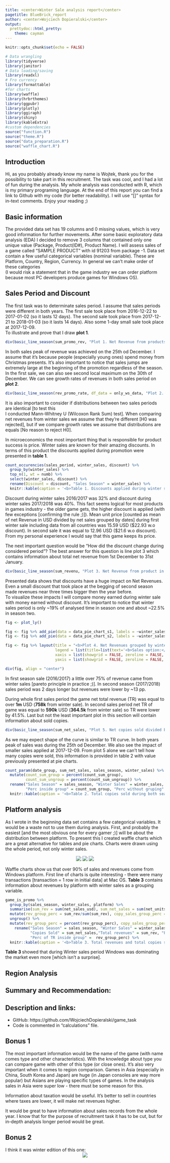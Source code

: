 ```yaml
---
title: <center>Winter Sale analysis report</center>
pagetitle: BlueBrick_report
author: <center>Wojciech Dopieralski</center>
output:
  prettydoc::html_pretty:
    theme: cayman
---
```


```r
knitr::opts_chunk$set(echo = FALSE)

# Data wrangling
library(tidyverse)
library(janitor)
# Data loading/saving
library(readxl)
# Fro currency
library(formattable)
#for charts
library(waffle)
library(hrbrthemes)
library(ggpubr)
library(plotly)
library(ggiraph)
library(shiny)
library(kableExtra)
#custom dependencies 
source("function.R")
source("theme.R")
source("data_preparation.R")
source("waffle_chart.R")
```
## Introduction

Hi, as you probably already know my name is Wojtek, thank you for the possibility to take part in this recruitment. The task was cool, and I had a lot of fun during the analysis. My whole analysis was conducted with R, which is my primary programing language. At the end of this report you can find a link to Github with my code (for better readability). I will use “[]” syntax for in-text comments. Enjoy your reading ;)

## Basic information

  The provided data set has 19 columns and 0 missing values, which is very good information for further movements. After some basic exploratory data analysis (EDA) I decided to remove 3 columns that contained only one unique value (Package, Product(ID#), Product Name). I will assess sales of a game called "SAMPLE PRODUCT" with id 91203 from package -1. Data set contain a few useful categorical variables (nominal variable). These are Platform, Country, Region, Currency. In general we can't make order of these categories <br /> (I would risk a statement that in the game industry we can order platform because most PC developers produce games for Windows OS). 

## Sales Period and Discount

  The first task was to determinate sales period. I assume that sales periods were different in both years. The first sale took place from 2016-12-22 to 2017-01-02 (so it lasts 12 days). The second sale took place from 2017-12-21 to 2018-01-03 (so it lasts 14 days). Also some 1-day small sale took place at 2017-12-09. <br /> To illustrate and prove that I draw <b>plot 1</b>. 

```r
div(basic_line_season(sum_promo_rev, "Plot 1. Net Revenue from products on promotion in USD divided by season", "Net revenue in USD"), align = "center")
```

  In both sales peak of revenue was achieved on the 25th od December. I assume that it's because people (especially young ones) spend money from Christmas presents. It's also important to notice that sales jumps are extremely large at the beginning of the promotion regardless of the season. In the first sale, we can also see second local maximum on the 30th of December. We can see growth rates of revenues in both sales period on <b>plot 2</b>.

```r
div(basic_line_season(rev_promo_rate, df_data = only_ws_data, "Plot 2. Growth rates of net revenues during sales", "Growth rates"), align = "center")
```

  It is also important to consider if distributions between two sales periods are identical [to test this <br /> I conducted Mann-Whitney U (Wilcoxon Rank Sum) test]. When comparing net revenues from winter sales we assume that they're different [H0 was rejected], but if we compare growth rates we assume that distributions are equals [No reason to reject H0].

  In microeconomics the most important thing that is responsible for product success is price. Winter sales are known for their amazing discounts. In terms of this product the discounts applied during promotion were presented in <b>table 1</b>.
```r
count_occurencies(sales_period, winter_sales, discount) %>%
  group_by(winter_sales) %>%
  top_n(1, wt = numb) %>%
  select(winter_sales, discount) %>%
  rename(Discount = discount, "Sales Season" = winter_sales) %>%
  knitr::kable(caption = '<b>Table 1. Discounts applied during winter sales in percents</b>')
```

  Discount during winter sales 2016/2017 was 32% and discount during winter sales 2017/2018 was 40%. This fact seems logical for most products in games industry - the older game gets, the higher discount is applied (with few exceptions [confirming the rule ;)]). Mean unit price [counted as mean of net Revenue in USD divided by net sales grouped by dates] during first winter sale including data from all countries was 15.59 USD ($22.93 w.o discount). In second sale it was equal to 12.96 USD ($21.6 w.o discount). From my personal experience I would say that this game keeps its price. 

  The next important question would be "How did the discount change during considered period"? The best answer for this question is line plot 3 which contains information about total net revenue from 1st December to  31st January. 

```r
div(basic_line_season(sum_revenu, "Plot 3. Net Revenue from product in USD divided by season", "net revenue in USD"), align = "center")
```

  Presented data shows that discounts have a huge impact on Net Revenues. Even a small discount that took place at the begging of second season made revenues near three times bigger then the year before. <br /> To visualize these impacts I will compare money earned during winter sale with money earned without discount. It's important to notice that winter sales period is only ~19% of analysed time in season one and about ~22.5% in season two. 

```r
fig <- plot_ly()

fig <- fig %>% add_pie(data = data_pie_chart_s1, labels = ~winter_sales, values = ~sum_revenu, name = "2016/2017", domain = list(row = 0, column = 0))
fig <- fig %>% add_pie(data = data_pie_chart_s2, labels = ~winter_sales, values = ~sum_revenu, name = "2016/2018", domain = list(row = 0, column = 1))

fig <- fig %>% layout(title = "<b>Plot 4. Net Revenues grouped by winter sale</b>", showlegend = T, 
                      legend = list(title=list(text='<b>Sales option:</b>')), grid=list(rows=1, columns=2),
                      xaxis = list(showgrid = FALSE, zeroline = FALSE, showticklabels = FALSE),
                      yaxis = list(showgrid = FALSE, zeroline = FALSE, showticklabels = FALSE))

div(fig, align = "center")
```

  In first season sale (2016/2017) a little over 75% of revenue came from winter sales [pareto principle in practice ;)]. In second season (2017/2018) sales period was 2 days longer but revenues were lower by ~13 pp.

  During whole first sales period the game net total revenue (TR) was equal to over <b>1m</b> USD (<b>758k</b> from winter sale). In second sales period net TR of game was equal to <b>590k</b> USD (<b>364.5k</b> from winter sale) so TR were lower by 41.5%. Last but not the least important plot in this section will contain information about sold copies. 

```r
div(basic_line_season(sum_net_sales, "Plot 5. Net copies sold divided by season", "Net copies sold"), align = "center")
```

  As we may expect shape of the curve is similar to TR curve. In both years peak of sales was during the 25th od December. We also see the impact of smaller sales applied at 2017-12-09. From plot 5 alone we can't tell how many copies were sold, this information is provided in table 2 with value previously presented at pie charts. 


```r
count_param(date_group, sum_net_sales, sales_season, winter_sales) %>%
  mutate(count_sum_group = percent(count_sum_group),
         count_sum_ungroup = percent(count_sum_ungroup)) %>%
  rename("Sales Season" = sales_season, "Winter Sales" = winter_sales, Duration = numb, "Copies Sold" = sum_net, 
         "Perc inside group" = count_sum_group, "Perc without gruping" = count_sum_ungroup) %>%
  knitr::kable(caption = '<b>Table 2. Total copies sold during both seasons with grouping for winter sale</b>')
```

## Platform analysis

  As I wrote in the beginning data set contains a few categorical variables. It would be a waste not to use them during analysis. First, and probably the easiest [and the most obvious one for every gamer ;)] will be about the distribution between platform. To present this I created waffle charts which are a great alternative for tables and pie charts. Charts were drawn using the whole period, not only winter sales.

<center>
![](plot_img/waffle1.png)
![](plot_img/waffle2.png)
![](plot_img/waffle3.png)
</center>

Waffle charts show us that over 90% of sales and revenues come from Windows platform. First line of charts is quite interesting - there were many transactions [transaction = 1 row in initial data] at Mac OS. <b>Table 3</b> contains information about revenues by platform with winter sales as a grouping variable.
```r
game_is_promo %>%
  group_by(sales_season, winter_sales, platform) %>%
  summarise(sum_rev = sum(net_sales_usd), sum_net_sales = sum(net_units_sold)) %>%
  mutate(rev_group_perc = sum_rev/sum(sum_rev), copy_sales_group_perc = sum_net_sales/sum(sum_net_sales)) %>%
  ungroup() %>%
  mutate(rev_group_perc = percent(rev_group_perc), copy_sales_group_perc = percent(copy_sales_group_perc)) %>%
    rename("Sales Season" = sales_season, "Winter Sales" = winter_sales, Platform = platform,
           "Copies Sold" = sum_net_sales,"Total revenues" = sum_rev, "Perc of sold copies inside group" = 	copy_sales_group_perc, 
           "Perc of TR inside group" = 	rev_group_perc) %>%
  knitr::kable(caption = '<b>Table 3. Total revenues and total copies sold during both seasons with grouping for winter sale divided by platform</b>')
```

<b> Table 3 </b> showed that during Winter sales period Windows was dominating the market even more [which isn't a surprise]. 

## Region Analysis



## Summary and Recommendation:




## Description and links:

- GitHub: https://github.com/WojciechDopieralski/game_task
- Code is commented in "calculations" file.

## Bonus 1

The most important information would be the name of the game (with name comes type and other characteristics).  With the knowledge about type you can compare game with other of this type (or close ones). It's also very important when it comes to region comparison. Games in Asia (especially in China, South Korea and Japan) are huge (in Japan consoles are way more popular) but Asians are playing specific types of games. In the analysis sales in Asia were super low - there must be some reason for this.

Information about taxation would be useful. It's better to sell in countries where taxes are lower, it will make net revenues higher.

It would be great to have information about sales records from the whole year. I know that for the purpose of recruitment task it has to be cut, but for in-depth analysis longer period would be great.

## Bonus 2

I think it was winter edition of this one: 
<center>![](plot_img/steamsale.jpg)</center>
